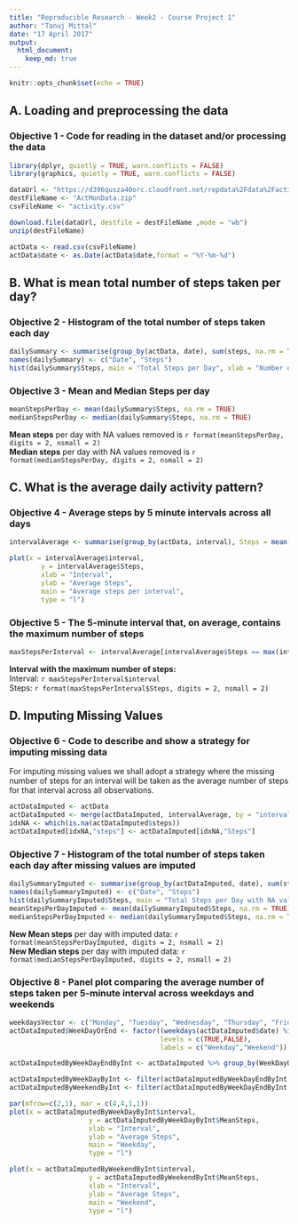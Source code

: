 ```yaml
---
title: "Reproducible Research - Week2 - Course Project 1"
author: "Tanuj Mittal"
date: "17 April 2017"
output: 
  html_document: 
    keep_md: true 
---
```


```r
knitr::opts_chunk$set(echo = TRUE)
```

## A. Loading and preprocessing the data
### Objective 1 - Code for reading in the dataset and/or processing the data

```r
library(dplyr, quietly = TRUE, warn.conflicts = FALSE)
library(graphics, quietly = TRUE, warn.conflicts = FALSE)

dataUrl <- "https://d396qusza40orc.cloudfront.net/repdata%2Fdata%2Factivity.zip"
destFileName <- "ActMonData.zip"
csvFileName <- "activity.csv"

download.file(dataUrl, destfile = destFileName ,mode = "wb")
unzip(destFileName)

actData <- read.csv(csvFileName)
actData$date <- as.Date(actData$date,format = "%Y-%m-%d")
```
## B. What is mean total number of steps taken per day?
### Objective 2 - Histogram of the total number of steps taken each day

```r
dailySummary <- summarise(group_by(actData, date), sum(steps, na.rm = TRUE ))
names(dailySummary) <- c("Date", "Steps")
hist(dailySummary$Steps, main = "Total Steps per Day", xlab = "Number of Steps", ylab = "Frequency", labels = TRUE)
```

### Objective 3 - Mean and Median Steps per day
```r
meanStepsPerDay <- mean(dailySummary$Steps, na.rm = TRUE)
medianStepsPerDay <- median(dailySummary$Steps, na.rm = TRUE)
```
**Mean steps** per day with NA values removed is 
    `r format(meanStepsPerDay, digits = 2, nsmall = 2)`  
**Median steps** per day with NA values removed is 
    `r format(medianStepsPerDay, digits = 2, nsmall = 2)`  

## C. What is the average daily activity pattern?
### Objective 4 - Average steps by 5 minute intervals across all days
```r
intervalAverage <- summarise(group_by(actData, interval), Steps = mean(steps, na.rm = TRUE ))

plot(x = intervalAverage$interval, 
        y = intervalAverage$Steps, 
        xlab = "Interval", 
        ylab = "Average Steps", 
        main = "Average steps per interval", 
        type = "l")
```

### Objective 5 - The 5-minute interval that, on average, contains the maximum number of steps
```r
maxStepsPerInterval <- intervalAverage[intervalAverage$Steps == max(intervalAverage$Steps),]
```
**Interval with the maximum number of steps:**  
Interval: `r maxStepsPerInterval$interval`  
Steps: `r format(maxStepsPerInterval$Steps, digits = 2, nsmall = 2)`  

## D. Imputing Missing Values
### Objective 6 - Code to describe and show a strategy for imputing missing data
For imputing missing values we shall adopt a strategy where the missing number of
steps for an interval will be taken as the average number of steps for that 
interval across all observations.
```r
actDataImputed <- actData
actDataImputed <- merge(actDataImputed, intervalAverage, by = "interval")
idxNA <- which(is.na(actDataImputed$steps))
actDataImputed[idxNA,"steps"] <- actDataImputed[idxNA,"Steps"] 
```

### Objective 7 - Histogram of the total number of steps taken each day after missing values are imputed
```r
dailySummaryImputed <- summarise(group_by(actDataImputed, date), sum(steps, na.rm = TRUE ))
names(dailySummaryImputed) <- c("Date", "Steps")
hist(dailySummaryImputed$Steps, main = "Total Steps per Day with NA values Imputed", xlab = "Number of Steps", ylab = "Frequency", labels = TRUE)
meanStepsPerDayImputed <- mean(dailySummaryImputed$Steps, na.rm = TRUE)
medianStepsPerDayImputed <- median(dailySummaryImputed$Steps, na.rm = TRUE)
```
**New Mean steps** per day with imputed data: `r format(meanStepsPerDayImputed, digits = 2, nsmall = 2)`  
**New Median steps** per day with imputed data: `r format(medianStepsPerDayImputed, digits = 2, nsmall = 2)`

### Objective 8 - Panel plot comparing the average number of steps taken per 5-minute interval across weekdays and weekends
```r
weekdaysVector <- c("Monday", "Tuesday", "Wednesday", "Thursday", "Friday")
actDataImputed$WeekDayOrEnd <- factor((weekdays(actDataImputed$date) %in% weekdaysVector), 
                                      levels = c(TRUE,FALSE), 
                                      labels = c("Weekday","Weekend"))

actDataImputedByWeekDayEndByInt <- actDataImputed %>% group_by(WeekDayOrEnd, interval) %>% summarize(MeanSteps = mean(steps))

actDataImputedByWeekDayByInt <- filter(actDataImputedByWeekDayEndByInt,WeekDayOrEnd == "Weekday")
actDataImputedByWeekendByInt <- filter(actDataImputedByWeekDayEndByInt,WeekDayOrEnd == "Weekend")

par(mfrow=c(2,1), mar = c(4,4,1,1)) 
plot(x = actDataImputedByWeekDayByInt$interval, 
                    y = actDataImputedByWeekDayByInt$MeanSteps, 
                    xlab = "Interval", 
                    ylab = "Average Steps", 
                    main = "Weekday", 
                    type = "l")

plot(x = actDataImputedByWeekendByInt$interval, 
                    y = actDataImputedByWeekendByInt$MeanSteps, 
                    xlab = "Interval", 
                    ylab = "Average Steps", 
                    main = "Weekend", 
                    type = "l")
```

